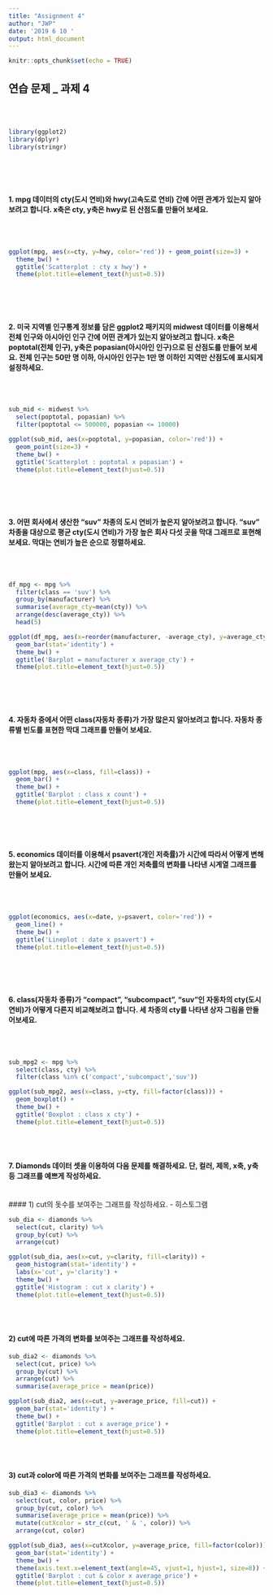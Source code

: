 ```yaml
---
title: "Assignment 4"
author: "JWP"
date: '2019 6 10 '
output: html_document
---
```


```r
knitr::opts_chunk$set(echo = TRUE)
```

## 연습 문제 _ 과제 4
<br><br>

```r
library(ggplot2)
library(dplyr)
library(stringr)
```
<br><br><br>

#### 1. mpg 데이터의 cty(도시 연비)와 hwy(고속도로 연비) 간에 어떤 관계가 있는지 알아보려고 합니다. x축은 cty, y축은 hwy로 된 산점도를 만들어 보세요.
<br><br>

```r
ggplot(mpg, aes(x=cty, y=hwy, color='red')) + geom_point(size=3) + 
  theme_bw() + 
  ggtitle('Scatterplot : cty x hwy') + 
  theme(plot.title=element_text(hjust=0.5))

```
<br><br><br>

#### 2. 미국 지역별 인구통계 정보를 담은 ggplot2 패키지의 midwest 데이터를 이용해서 전체 인구와 아시아인 인구 간에 어떤 관계가 있는지 알아보려고 합니다. x축은 poptotal(전체 인구), y축은 popasian(아시아인 인구)으로 된 산점도를 만들어 보세요. 전체 인구는 50만 명 이하, 아시아인 인구는 1만 명 이하인 지역만 산점도에 표시되게 설정하세요. 
<br><br>

```r
sub_mid <- midwest %>%
  select(poptotal, popasian) %>%
  filter(poptotal <= 500000, popasian <= 10000)

ggplot(sub_mid, aes(x=poptotal, y=popasian, color='red')) + 
  geom_point(size=3) + 
  theme_bw() + 
  ggtitle('Scatterplot : poptotal x popasian') + 
  theme(plot.title=element_text(hjust=0.5))
```
<br><br><br>

#### 3. 어떤 회사에서 생산한 "suv" 차종의 도시 연비가 높은지 알아보려고 합니다. "suv" 차종을 대상으로 평균 cty(도시 연비)가 가장 높은 회사 다섯 곳을 막대 그래프로 표현해 보세요. 막대는 연비가 높은 순으로 정렬하세요.
<br><br>


```r
df_mpg <- mpg %>%
  filter(class == 'suv') %>%
  group_by(manufacturer) %>%
  summarise(average_cty=mean(cty)) %>%
  arrange(desc(average_cty)) %>%
  head(5)

ggplot(df_mpg, aes(x=reorder(manufacturer, -average_cty), y=average_cty, fill=manufacturer)) +    # reorder 이해하기
  geom_bar(stat='identity') +
  theme_bw() +
  ggtitle('Barplot = manufacturer x average_cty') +
  theme(plot.title=element_text(hjust=0.5))
```
<br><br><br>

#### 4. 자동차 중에서 어떤 class(자동차 종류)가 가장 많은지 알아보려고 합니다. 자동차 종류별 빈도를 표현한 막대 그래프를 만들어 보세요.
<br><br>

```r
ggplot(mpg, aes(x=class, fill=class)) + 
  geom_bar() + 
  theme_bw() + 
  ggtitle('Barplot : class x count') + 
  theme(plot.title=element_text(hjust=0.5))
```
<br><br><br>

#### 5. economics 데이터를 이용해서 psavert(개인 저축률)가 시간에 따라서 어떻게 변해왔는지 알아보려고 합니다. 시간에 따른 개인 저축률의 변화를 나타낸 시계열 그래프를 만들어 보세요.
<br><br>

```r
ggplot(economics, aes(x=date, y=psavert, color='red')) + 
  geom_line() + 
  theme_bw() + 
  ggtitle('Lineplot : date x psavert') + 
  theme(plot.title=element_text(hjust=0.5))
```
<br><br><br>

#### 6. class(자동차 종류)가 "compact", "subcompact", "suv"인 자동차의 cty(도시 연비)가 어떻게 다른지 비교해보려고 합니다. 세 차종의 cty를 나타낸 상자 그림을 만들어보세요.
<br><br>


```r
sub_mpg2 <- mpg %>%
  select(class, cty) %>%
  filter(class %in% c('compact','subcompact','suv'))

ggplot(sub_mpg2, aes(x=class, y=cty, fill=factor(class))) + 
  geom_boxplot() + 
  theme_bw() + 
  ggtitle('Boxplot : class x cty') + 
  theme(plot.title=element_text(hjust=0.5))
```
<br><br>

#### 7. Diamonds 데이터 셋을 이용하여 다음 문제를 해결하세요. 단, 컬러, 제목, x축, y축 등 그래프를 예쁘게 작성하세요.
<br>
####    1) cut의 돗수를 보여주는 그래프를 작성하세요. - 히스토그램

```r
sub_dia <- diamonds %>%
  select(cut, clarity) %>%
  group_by(cut) %>%
  arrange(cut)

ggplot(sub_dia, aes(x=cut, y=clarity, fill=clarity)) + 
  geom_histogram(stat='identity') +
  labs(x='cut', y='clarity') +
  theme_bw() +
  ggtitle('Histogram : cut x clarity') +  
  theme(plot.title=element_text(hjust=0.5))
```
<br><br>

####    2) cut에 따른 가격의 변화를 보여주는 그래프를 작성하세요. 

```r
sub_dia2 <- diamonds %>%
  select(cut, price) %>%
  group_by(cut) %>%
  arrange(cut) %>%
  summarise(average_price = mean(price))

ggplot(sub_dia2, aes(x=cut, y=average_price, fill=cut)) + 
  geom_bar(stat='identity') + 
  theme_bw() + 
  ggtitle('Barplot : cut x average_price') + 
  theme(plot.title=element_text(hjust=0.5))
```
<br><br>

####    3) cut과 color에 따른 가격의 변화를 보여주는 그래프를 작성하세요.

```r
sub_dia3 <- diamonds %>%
  select(cut, color, price) %>%
  group_by(cut, color) %>%
  summarise(average_price = mean(price)) %>%
  mutate(cutXcolor = str_c(cut, ' & ', color)) %>%
  arrange(cut, color)

ggplot(sub_dia3, aes(x=cutXcolor, y=average_price, fill=factor(color))) + 
  geom_bar(stat='identity') +
  theme_bw() + 
  theme(axis.text.x=element_text(angle=45, vjust=1, hjust=1, size=8)) +
  ggtitle('Barplot : cut & color x average_price') + 
  theme(plot.title=element_text(hjust=0.5))

```
<br><br><br>

